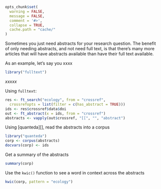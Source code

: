 ```r
opts_chunk$set(
  warning = FALSE,
  message = FALSE,
  comment = '#>',
  collapse = TRUE,
  cache.path = "cache/"
)
```

Sometimes you just need abstracts for your research question. The benefit of 
only needing abstracts, and not need full text, is that there's many more
articles that will have abstracts available than have their full text 
available.

As an example, let's say you xxxx

```r
library("fulltext")
```

_xxxxx_

Using `fulltext`:

```r
res <- ft_search("ecology", from = "crossref",
  crossrefopts = list(filter = c(has_abstract = TRUE)))
ids <- res$crossref$data$doi
out <- ft_abstract(x = ids, from = "crossref")
abstracts <- vapply(out$crossref, "[[", "", "abstract")
```

Using [quanteda][], read the abstracts into a corpus

```r
library("quanteda")
corp <- corpus(abstracts)
docvars(corp) <- ids
```

Get a summary of the abstracts

```r
summary(corp)
```

Use the `kwic()` function to see a word in context across
the abstracts

```r
kwic(corp, pattern = "ecology")
```
